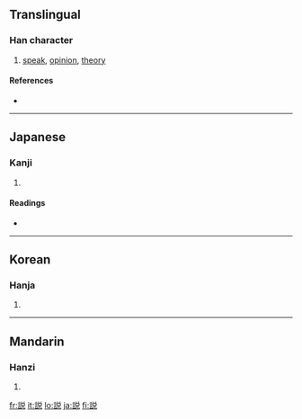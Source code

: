 {{see|說|说}}<!-- may be replaced by zh-forms -->
==Translingual==

===Han character===
{{Han char|rn=149|rad=言|as=07|sn=14|four=|canj=X卜口金口 (XYRCR), 卜口金口山 (YRCRU)}}

# [[speak]], [[opinion]], [[theory]]

====References====
* {{Han ref|kx=1165.051|dkj=35556|hdz=63979.030|uh=8AAC|ud=35500|bh=90E0|bd=37088}}

----

==Japanese==

===Kanji===
{{ja-kanji|grade=4|rs=言07}}

# {{defn|Japanese}}

====Readings====
* {{ja-readings|on=[[せつ]] (setsu), [[ぜい]] (zei), [[えつ]] (etsu)|kun=[[とく]] (toku), [[よろこぶ]] (yorokobu)}}

----

==Korean==

===Hanja===
{{ko-hanja|hangeul=[[설]], [[세]], 열|eumhun=|rv=seol, se, yeol|mr=sŏl, se, yŏl|y=sel, sey, yel}}

# {{defn|Korean}}

----

==Mandarin==

===Hanzi===
{{cmn-hanzi|sim=说|pin=[[shuō]] ([[shuo1]])|wg=shuo<sup>1</sup>}}

# {{defn|Mandarin}}

[[fr:説]]
[[it:説]]
[[lo:説]]
[[ja:説]]
[[fi:説]]